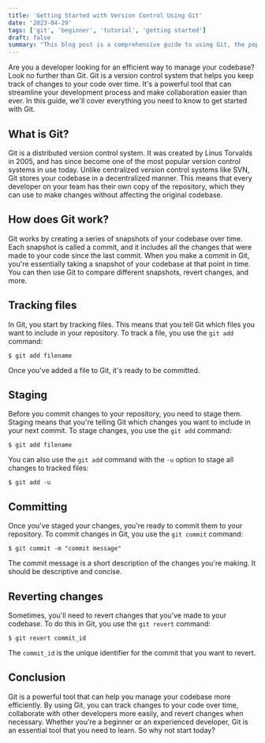 ```yaml
---
title: 'Getting Started with Version Control Using Git'
date: '2023-04-29'
tags: ['git', 'beginner', 'tutorial', 'getting started']
draft: false
summary: "This blog post is a comprehensive guide to using Git, the popular version control system. It covers the basics of Git, including tracking files, staging changes, and committing changes. It also covers more advanced features such as branching and merging, resolving conflicts, and working with remote repositories. Whether you're a beginner or an experienced developer, this guide has something for everyone to improve their understanding and usage of Git."
---
```


Are you a developer looking for an efficient way to manage your codebase? Look no further than Git. Git is a version control system that helps you keep track of changes to your code over time. It's a powerful tool that can streamline your development process and make collaboration easier than ever. In this guide, we'll cover everything you need to know to get started with Git.

## What is Git?

Git is a distributed version control system. It was created by Linus Torvalds in 2005, and has since become one of the most popular version control systems in use today. Unlike centralized version control systems like SVN, Git stores your codebase in a decentralized manner. This means that every developer on your team has their own copy of the repository, which they can use to make changes without affecting the original codebase.

## How does Git work?

Git works by creating a series of snapshots of your codebase over time. Each snapshot is called a commit, and it includes all the changes that were made to your code since the last commit. When you make a commit in Git, you're essentially taking a snapshot of your codebase at that point in time. You can then use Git to compare different snapshots, revert changes, and more.

## Tracking files

In Git, you start by tracking files. This means that you tell Git which files you want to include in your repository. To track a file, you use the `git add` command:

```
$ git add filename
```

Once you've added a file to Git, it's ready to be committed.

## Staging

Before you commit changes to your repository, you need to stage them. Staging means that you're telling Git which changes you want to include in your next commit. To stage changes, you use the `git add` command:

```
$ git add filename
```

You can also use the `git add` command with the `-u` option to stage all changes to tracked files:

```
$ git add -u
```

## Committing

Once you've staged your changes, you're ready to commit them to your repository. To commit changes in Git, you use the `git commit` command:

```
$ git commit -m "commit message"
```

The commit message is a short description of the changes you're making. It should be descriptive and concise.

## Reverting changes

Sometimes, you'll need to revert changes that you've made to your codebase. To do this in Git, you use the `git revert` command:

```
$ git revert commit_id
```

The `commit_id` is the unique identifier for the commit that you want to revert.

## Conclusion

Git is a powerful tool that can help you manage your codebase more efficiently. By using Git, you can track changes to your code over time, collaborate with other developers more easily, and revert changes when necessary. Whether you're a beginner or an experienced developer, Git is an essential tool that you need to learn. So why not start today?
